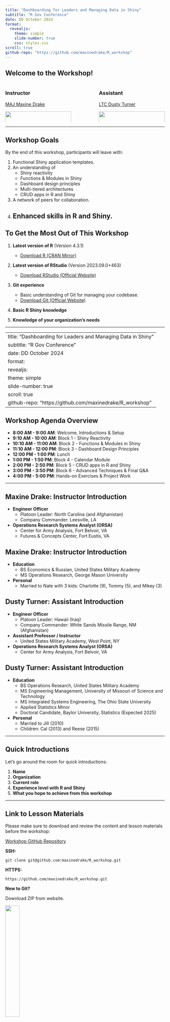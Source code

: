 ```yaml
---
title: "Dashboarding for Leaders and Managing Data in Shiny"
subtitle: "R Gov Conference"
date: DD October 2024
format: 
  revealjs:
    theme: simple
    slide-number: true
    css: styles.css  
scroll: true
github-repo: "https://github.com/maxinedrake/R_workshop"
---
```


<!-- ATTENTION! -->
<!-- To render this document, you must have {reactable} installed -->


## Welcome to the Workshop!

:::{.columns}
::: {.column width="45%"}
### **Instructor**  
[MAJ Maxine Drake](https://www.linkedin.com/in/maxinedrake/)

![](images/max-family.jpg){width=100%}
:::

::: {.column width="10%"}
&nbsp;
:::

::: {.column width="45%"}
### **Assistant**  
[LTC Dusty Turner](https://www.linkedin.com/in/dustysturner/)

![](images/dusty-family.jpg){width=100%}
:::
:::

---

## Workshop Goals {.smaller} 

By the end of this workshop, participants will leave with:

1. Functional Shiny application templates.
2. An understanding of 
   * Shiny reactivity
   * Functions & Modules in Shiny
   * Dashboard design principles
   * Multi-tiered architectures
   * CRUD apps in R and Shiny
3. A network of peers for collaboration.
4. Enhanced skills in R and Shiny.
---

## To Get the Most Out of This Workshop {.smaller}

1. **Latest version of R** (Version 4.3.1)  
   - [Download R (CRAN Mirror)](https://cran.r-project.org/mirrors.html)  

2. **Latest version of RStudio** (Version 2023.09.0+463)  
   - [Download RStudio (Official Website)](https://posit.co/download/rstudio-desktop/)  

3. **Git experience**  
   - Basic understanding of Git for managing your codebase. 
   - [Download Git (Official Website)](https://git-scm.com/downloads)

4. **Basic R Shiny knowledge**

5. **Knowledge of your organization’s needs**  

---

---
title: "Dashboarding for Leaders and Managing Data in Shiny"
subtitle: "R Gov Conference"
date: DD October 2024
format: 
  revealjs:
    theme: simple
    slide-number: true
scroll: true
github-repo: "https://github.com/maxinedrake/R_workshop"
---

## Workshop Agenda Overview {.smaller}

- **8:00 AM - 9:00 AM**: Welcome, Introductions & Setup  
- **9:10 AM - 10:00 AM**: Block 1 - Shiny Reactivity  
- **10:10 AM - 11:00 AM**: Block 2 - Functions & Modules in Shiny 
- **11:10 AM - 12:00 PM**: Block 3 - Dashboard Design Principles  
- **12:00 PM - 1:00 PM**: Lunch  
- **1:00 PM - 1:50 PM**: Block 4 - Calendar Module 
- **2:00 PM - 2:50 PM**: Block 5 - CRUD apps in R and Shiny
- **3:00 PM - 3:50 PM**: Block 6 - Advanced Techniques & Final Q&A  
- **4:00 PM - 5:00 PM**: Hands-on Exercises & Project Work  

---

## Maxine Drake: Instructor Introduction {.smaller}

- **Engineer Officer**  
  - Platoon Leader: North Carolina (and Afghanistan)  
  - Company Commander: Leesville, LA

- **Operations Research Systems Analyst (ORSA)**  
  - Center for Army Analysis, Fort Belvoir, VA
  - Futures & Concepts Center, Fort Eustis, VA

## Maxine Drake: Instructor Introduction {.smaller}

- **Education**  
  - BS Economics & Russian, United States Military Academy  
  - MS Operations Research, George Mason University  

- **Personal**  
  - Married to Nate with 3 kids: Charlotte (9), Tommy (5), and Mikey (3)

## Dusty Turner: Assistant Introduction {.smaller}

- **Engineer Officer**  
  - Platoon Leader: Hawaii (Iraq)  
  - Company Commander: White Sands Missile Range, NM (Afghanistan)

- **Assistant Professor / Instructor**  
  - United States Military Academy, West Point, NY

- **Operations Research Systems Analyst (ORSA)**  
  - Center for Army Analysis, Fort Belvoir, VA

## Dusty Turner: Assistant Introduction {.smaller}

- **Education**  
  - BS Operations Research, United States Military Academy  
  - MS Engineering Management, University of Missouri of Science and Technology  
  - MS Integrated Systems Engineering, The Ohio State University  
  - Applied Statistics Minor  
  - Doctoral Candidate, Baylor University, Statistics (Expected 2025)

- **Personal**  
  - Married to Jill (2010)  
  - Children: Cal (2013) and Reese (2015)

---

## Quick Introductions {.smaller}

Let's go around the room for quick introductions:

1. **Name**
2. **Organization**
3. **Current role**
4. **Experience level with R and Shiny**
5. **What you hope to achieve from this workshop**

---

## Link to Lesson Materials {.smaller}

Please make sure to download and review the content and lesson materials before the workshop: 

[Workshop GitHub Repository](https://github.com/maxinedrake/R_workshop)

**SSH:**  
```
git clone git@github.com:maxinedrake/R_workshop.git
```

**HTTPS:**
``` 
https://github.com/maxinedrake/R_workshop.git
```

**New to Git?**

Download ZIP from website.

![](images/git-screenshot.png){width=30%}

---

## Welcome, Introductions & Setting Up Your Environment
<br>

### 8:00 AM - 9:00 AM

---

## Shiny Reactivity

###### [Mastering Shiny by Hadley Wickham](https://mastering-shiny.org/)  

```{=html}
<iframe width="1000" height="450" src="https://mastering-shiny.org/basic-reactivity.html"></iframe>
```

---

## Functions & Modules in Shiny

###### [Mastering Shiny by Hadley Wickham](https://mastering-shiny.org/)  
```{=html}
<iframe width="1000" height="450" src="https://mastering-shiny.org/scaling-functions.html"></iframe>
```

---

## Dashboard Design Principles {.smaller}

Effective dashboard design ensures that the audience can quickly absorb critical information and make informed decisions. Here are the key principles:

<!-- <br> -->

#### 1. **Understand the *Purpose*, *Audience* and *Context* **

:::{.columns}
::: {.column width="45%"}
#### 2. **Simple & Clear Visual Elements**
   - Opt for simple and effective visualizations.
   - Too many graphs or charts = cognitive overload.
   - Consider interactivity so the user can explore.
:::

::: {.column width="55%"}
<span style="float:right"><font size = "2">[https://www.tapclicks.com/blog/data-visualization-types](https://www.tapclicks.com/blog/data-visualization-types)</font></span>

![](images/types-of-visuals.jpg){width=100%}

:::

:::

## Dashboard Design Principles {.smaller}

<br>

##### 3. **Prioritization of Information**
   - Ensure that decision-making data is accessible at a glance.
   - Use size, position, and color to draw attention to key metrics.

<br>

##### 4. **Balance Timely Data against Speed of App**
   - Minimize data operations within app session
   - Maximize user's ability to see timely data 
   - What does "Timely Data" mean for you projects? 

## Dashboard Design Principles {.smaller}

<br>

##### 5. **Consistency**
   - Consistent formatting, fonts, and **color** schemes.
   - Consistent types of charts for similar types of data to foster familiarity.

<br>

##### 6. **Accessibility**
   - Ensure the dashboard is easy to use, even for individuals who may not be highly technical.
   - Use color contrast and design elements that are accessible to all users, including those with visual impairments.
   - Provide tooltips or brief explanations for more complex metrics.

## Dashboard Design Principles {.smaller}

#### Resources

- "The Visual Display of Quantitative Information" by Edward Tufte
   A classic, emphasizing clarity, precision, and efficiency in visualizing data.

- "Storytelling with Data: A Data Visualization Guide for Business Professionals" by Cole Nussbaumer Knaflic  
   Practical tips for using data visualization as a communication tool, with a focus on business.

- "Information Dashboard Design: Displaying Data for At-a-Glance Monitoring" by Stephen Few  
   Guidelines for creating clear and actionable dashboards that allow users to quickly grasp insights.
   
- [8 Essential Dashboard Design Principles for Effective Data Visualization](https://medium.com/@mokkup/8-essential-dashboard-design-principles-for-effective-data-visualization-40653c5fd135)

---

## Lunch Break

### 12:00 PM - 1:00 PM

---

## Calendars in Shiny {.smaller}

  - [{timevis}](https://github.com/daattali/timevis): Allows you to build interactive timelines in Shiny or Quarto. It is based on the 'vis.js' Timeline JavaScript library. 

```{=html}
<iframe width="1200" height="460" src="https://daattali.com/shiny/timevis-demo/"></iframe>
```

---

## CRUD Apps in R and Shiny

### Start with your logical model
![](images/logical-model.png)

### Design CRUD tables
![](images/crud_conferences.png){width=12%}
![](images/crud_teams.png){width=35%}
![](images/crud_players.png){width=35%}


## CRUD Apps in R and Shiny {.smaller}

- Use {rhandsontable}, {reactable}, or {DT} to display selectable/editable tables
- Control user submissions through `shiny::actionButton`s
- Validate user input using functions, such as `shiny::req`, `shiny::validate`, `shinyfeedback::feedback`, and `shiny::showNotification`
- A CRUD app could have the following key steps:
    1. Read in data
    2. Join and transform data into user table(s), using a function
    3. Make your user table to a reactive object, using `reactiveValues`
    4. Upon user submission, there are two subprocesses:
    
    - Transform submission back into original raw table structure, using a function, then write to data
    - Update your reactive user table with submission

---

## Advanced Techniques & Final Q&A 

---

## Hands-on Exercises & Project Work

---

## Summary & Wrap-Up